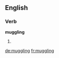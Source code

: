 ==English==

===Verb===
'''muggling'''

# {{third-person singular of|[[muggle]]}}

[[de:muggling]]
[[fr:muggling]]